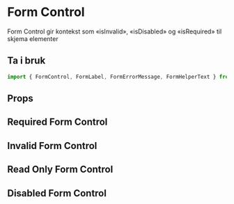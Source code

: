 
<Meta of={FormControlStories} />

# Form Control

Form Control gir kontekst som «isInvalid», «isDisabled» og «isRequired» til skjema elementer

## Ta i bruk

```jsx
import { FormControl, FormLabel, FormErrorMessage, FormHelperText } from "@kvib/react";
```

## Props

<Canvas of={FormControlStories.FormControl} />
<Controls of={FormControlStories.FormControl} />

## Required Form Control

<Canvas of={FormControlStories.RequiredInvalidFormControl} />

## Invalid Form Control

<Canvas of={FormControlStories.InvalidFormControl} />

## Read Only Form Control

<Canvas of={FormControlStories.ReadOnlyFormControl} />

## Disabled Form Control

<Canvas of={FormControlStories.DisabledFormControl} />
